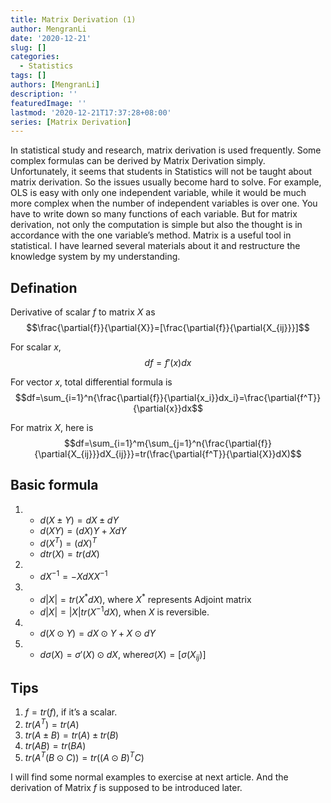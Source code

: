 ```yaml
---
title: Matrix Derivation (1)
author: MengranLi
date: '2020-12-21'
slug: []
categories:
  - Statistics
tags: []
authors: [MengranLi]
description: ''
featuredImage: ''
lastmod: '2020-12-21T17:37:28+08:00'
series: [Matrix Derivation]
---
```



In statistical study and research, matrix derivation is used frequently. Some complex formulas can be derived by Matrix Derivation simply. Unfortunately, it seems that students in Statistics will not be taught about matrix derivation. So the issues usually become hard to solve. For example, OLS is easy with only one independent variable, while it would be much more complex when the number of independent variables is over one. You have to write down so many functions of each variable. But for matrix derivation, not only the computation is simple but also the thought is in accordance with the one variable's method. Matrix is a useful tool in statistical. I have learned several materials about it and restructure the knowledge system by my understanding.


## Defination

Derivative of scalar $f$ to matrix $X$ as
$$\frac{\partial{f}}{\partial{X}}=[\frac{\partial{f}}{\partial{X_{ij}}}]$$

For scalar $x$, $$df=f'(x)dx$$

For vector $x$, total differential formula is
$$df=\sum_{i=1}^n{\frac{\partial{f}}{\partial{x_i}}dx_i}=\frac{\partial{f^T}}{\partial{x}}dx$$

For matrix $X$, here is
$$df=\sum_{i=1}^m{\sum_{j=1}^n{\frac{\partial{f}}{\partial{X_{ij}}}dX_{ij}}}=tr(\frac{\partial{f^T}}{\partial{X}}dX)$$

## Basic formula

1. 
    - $d(X\pm{Y})=dX\pm{dY}$
    - $d(XY)=(dX)Y+XdY$
    - $d(X^T)=(dX)^T$
    - $dtr(X)=tr(dX)$

2. 
    - $dX^{-1}=-XdXX^{-1}$

3.  
    - $d|X|=tr(X^{*}dX)$, where $X^*$ represents Adjoint matrix
    - $d|X|=|X|tr(X^{-1}dX)$, when $X$ is reversible.
4.  
    - $d(X\odot{Y})=dX\odot{Y}+X\odot{dY}$
5.  
    - $d\sigma(X)=\sigma'(X)\odot{dX}$, where$\sigma(X)=[\sigma(X_{ij})]$
    
## Tips
1. $f=tr(f)$, if it's a scalar.
2. $tr(A^T)=tr(A)$
3. $tr(A\pm{B})=tr(A)\pm{tr(B)}$
4. $tr(AB)=tr(BA)$
5. $tr(A^T(B\odot{C}))=tr((A\odot{B})^TC)$


I will find some normal examples to exercise at next article. And the derivation of Matrix $f$ is supposed to be introduced later.


